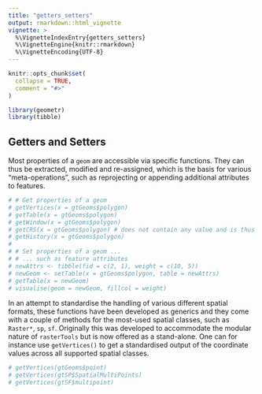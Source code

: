 ```yaml
---
title: "getters_setters"
output: rmarkdown::html_vignette
vignette: >
  %\VignetteIndexEntry{getters_setters}
  %\VignetteEngine{knitr::rmarkdown}
  %\VignetteEncoding{UTF-8}
---
```


```r
knitr::opts_chunk$set(
  collapse = TRUE,
  comment = "#>"
)
```

```r
library(geometr)
library(tibble)
```

## Getters and Setters

Most properties of a `geom` are accessible via specific functions. They can thus be extracted, modified and re-assigned, which is the basis for various "meta-operations", such as reprojecting or appending additional attributes to features.

```r
# # Get properties of a geom
# getVertices(x = gtGeoms$polygon)
# getTable(x = gtGeoms$polygon)
# getWindow(x = gtGeoms$polygon)
# getCRS(x = gtGeoms$polygon) # does not contain any value and is thus only valid in the cartesian coordinate system
# getHistory(x = gtGeoms$polygon)
# 
# # Set properties of a geom ...
# # ... such as feature attributes
# newAttrs <- tibble(fid = c(2, 1), weight = c(10, 5))
# newGeom <- setTable(x = gtGeoms$polygon, table = newAttrs)
# getTable(x = newGeom)
# visualise(geom = newGeom, fillcol = weight)
```

In an attempt to standardise the handling of various different spatial formats, these functions have been developed as generics and they come with a couple of methods for the most-used spatial classes, such as `Raster*`, `sp`, `sf`. Originally this was developed to accommodate the modular nature of `rasterTools` but is now offered as a stand-alone. One can for instance use `getVertices()` to get a standardised output of the coordinate values across all supported spatial classes.

```r
# getVertices(gtGeoms$point)
# getVertices(gtSP$SpatialMultiPoints)
# getVertices(gtSF$multipoint)
```
